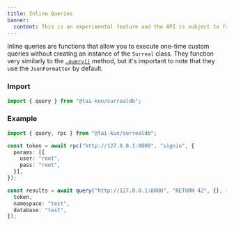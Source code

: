 ```yaml
---
title: Inline Queries
banner:
  content: This is an experimental feature and the API is subject to frequent changes.
---
```


Inline queries are functions that allow you to execute one-time custom queries without creating an instance of the `Surreal` class. They function very similarly to the [`.query()`](/en/guides/querying#query) method, but it's important to note that they use the `JsonFormatter` by default.

### Import

```ts
import { query } from "@tai-kun/surrealdb";
```

### Example

```ts
import { query, rpc } from "@tai-kun/surrealdb";

const token = await rpc("http://127.0.0.1:8000", "signin", {
  params: [{
    user: "root",
    pass: "root",
  }],
});

const results = await query("http://127.0.0.1:8000", "RETURN 42", {}, {
  token,
  namespace: "test",
  database: "test",
});
```

